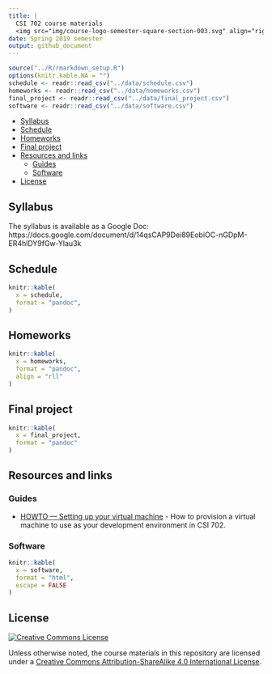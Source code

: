 ```yaml
---
title: |
  CSI 702 course materials
  <img src="img/course-logo-semester-square-section-003.svg" align="right" height=150>
date: Spring 2019 semester
output: github_document
---
```


```r
source("../R/rmarkdown_setup.R")
options(knitr.kable.NA = "")
schedule <- readr::read_csv("../data/schedule.csv")
homeworks <- readr::read_csv("../data/homeworks.csv")
final_project <- readr::read_csv("../data/final_project.csv")
software <- readr::read_csv("../data/software.csv")
```

*   [Syllabus](#syllabus)
*   [Schedule](#schedule)
*   [Homeworks](#homeworks)
*   [Final project](#final-project)
*   [Resources and links](#resources-and-links)
    *   [Guides](#guides)
    *   [Software](#software)
*   [License](#license)

## Syllabus

The syllabus is available as a Google Doc: https://docs.google.com/document/d/14qsCAP9Dei89EobiOC-nGDpM-ER4hlDY9fGw-Ylau3k

## Schedule

```r
knitr::kable(
  x = schedule,
  format = "pandoc",
)
```

## Homeworks

```r
knitr::kable(
  x = homeworks,
  format = "pandoc",
  align = "rll"
)
```

## Final project

```r
knitr::kable(
  x = final_project,
  format = "pandoc"
)
```

## Resources and links

### Guides

*   [HOWTO — Setting up your virtual machine][howto-vm-setup] - How to provision a virtual machine to use as your development environment in CSI 702.

### Software

```r
knitr::kable(
  x = software,
  format = "html",
  escape = FALSE
)
```

## License

[![Creative Commons License][cc-by-sa-4-img]][cc-by-sa-4]

Unless otherwise noted, the course materials in this repository are licensed under a [Creative Commons Attribution-ShareAlike 4.0 International License][cc-by-sa-4].

[cc-by-sa-4]:     http://creativecommons.org/licenses/by-sa/4.0/
[cc-by-sa-4-img]: https://i.creativecommons.org/l/by-sa/4.0/88x31.png
[howto-vm-setup]: /guides/howto_provision_virtual_machine.md